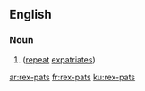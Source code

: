 ==English==

===Noun===
{{head|en|plural}}

# {{plural of|rex-pat|lang=en|nocat=1}} ([[repeat]] [[expatriates]])

[[ar:rex-pats]]
[[fr:rex-pats]]
[[ku:rex-pats]]